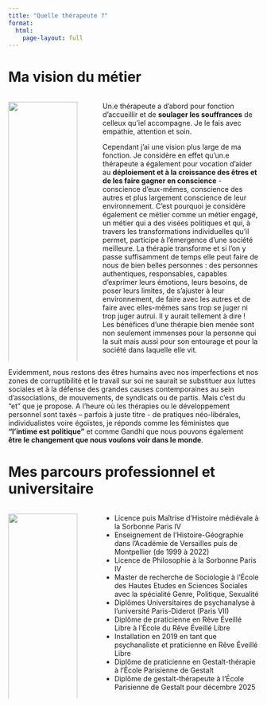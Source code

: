 ```yaml
---
title: "Quelle thérapeute ?"
format: 
  html:
    page-layout: full
---
```



# Ma vision du métier

::: {.justify}

:::: {.columns}

::: {.column width="30%"}
![](img/Mp_web-23.jpg){width=100% height=100% }

:::

::: {.column width="2%"}
<!-- empty column to create gap -->
:::

::: {.column width="68%"}
Un.e thérapeute a d’abord pour fonction d’accueillir et de **soulager les souffrances** de celleux qu’iel accompagne. Je le fais avec empathie, attention et soin.

Cependant j’ai une vision plus large de ma fonction. Je considère en effet qu’un.e thérapeute a également pour vocation d’aider au **déploiement et à la croissance des êtres et de les faire gagner en conscience** - conscience d’eux-mêmes, conscience des autres et plus largement conscience de leur environnement.
C’est pourquoi je considère également ce métier comme un métier engagé, un métier qui a des visées politiques et qui, à travers les transformations individuelles qu’il permet, participe à l’émergence d’une société meilleure. La thérapie transforme et si l’on y passe suffisamment de temps elle peut faire de nous de bien belles personnes : des personnes authentiques, responsables, capables d’exprimer leurs émotions, leurs besoins, de poser leurs limites, de s’ajuster à leur environnement, de faire avec les autres et de faire avec elles-mêmes sans trop se juger ni trop juger autrui. Il y aurait tellement à dire ! Les bénéfices d’une thérapie bien menée sont non seulement immenses pour la personne qui la suit mais aussi pour son entourage et pour la société dans laquelle elle vit. 
:::

::::

Evidemment, nous restons des êtres humains avec nos imperfections et nos zones de corruptibilité et le travail sur soi ne saurait se substituer aux luttes sociales et à la défense des grandes causes contemporaines au sein d’associations, de mouvements, de syndicats ou de partis. Mais c’est du "et" que je propose. A l’heure où les thérapies ou le développement personnel sont taxés – parfois à juste titre - de pratiques néo-libérales, individualistes voire égoïstes, je réponds comme les féministes que **"l’intime est politique"** et comme Gandhi que nous pouvons également **être le changement que nous voulons voir dans le monde**.


# Mes parcours professionnel et universitaire

:::: {.columns}

::: {.column width="30%"}
![](img/La dernière ligne droite 147.jpg){width=100% height=100% }
:::

::: {.column width="2%"}
<!-- empty column to create gap -->
:::

::: {.column width="68%"}
-	Licence puis Maîtrise d’Histoire médiévale à la Sorbonne Paris IV
-	Enseignement de l’Histoire-Géographie dans l’Académie de Versailles puis de Montpellier (de 1999 à 2022)
-	Licence de Philosophie à la Sorbonne Paris IV
-	Master de recherche de Sociologie à l’École des Hautes Etudes en Sciences Sociales avec la spécialité Genre, Politique, Sexualité
-	Diplômes Universitaires de psychanalyse à l’université Paris-Diderot (Paris VII)
-	Diplôme de praticienne en Rêve Éveillé Libre à l’École du Rêve Éveillé Libre
- Installation en 2019 en tant que psychanaliste et praticienne en Rêve Éveillé Libre
-	Diplôme de praticienne en Gestalt-thérapie à l’École Parisienne de Gestalt
-	Diplôme de gestalt-thérapeute à l’École Parisienne de Gestalt pour décembre 2025
:::

::::

:::
